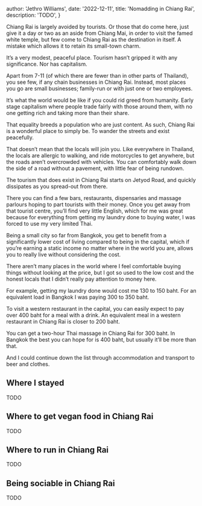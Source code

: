 
  author: 'Jethro Williams',
  date: '2022-12-11',
  title: 'Nomadding in Chiang Rai',
  description: 'TODO',
}


Chiang Rai is largely avoided by tourists. Or those that do come here, just give it a day or two as an aside from Chiang Mai, in order to visit the famed white temple, but few come to Chiang Rai as the destination in itself. A mistake which allows it to retain its small-town charm.

It’s a very modest, peaceful place. Tourism hasn’t gripped it with any significance. Nor has capitalism.

Apart from 7-11 (of which there are fewer than in other parts of Thailand), you see few, if any chain businesses in Chiang Rai. Instead, most places you go are small businesses; family-run or with just one or two employees.

It’s what the world would be like if you could rid greed from humanity. Early stage capitalism where people trade fairly with those around them, with no one getting rich and taking more than their share.

That equality breeds a population who are just content. As such, Chiang Rai is a wonderful place to simply be. To wander the streets and exist peacefully.

That doesn’t mean that the locals will join you. Like everywhere in Thailand, the locals are allergic to walking, and ride motorcycles to get anywhere, but the roads aren’t overcrowded with vehicles. You can comfortably walk down the side of a road without a pavement, with little fear of being rundown.

The tourism that does exist in Chiang Rai starts on Jetyod Road, and quickly dissipates as you spread-out from there.

There you can find a few bars, restaurants, dispensaries and massage parlours hoping to part tourists with their money. Once you get away from that tourist centre, you’ll find very little English, which for me was great because for everything from getting my laundry done to buying water, I was forced to use my very limited Thai.

Being a small city so far from Bangkok, you get to benefit from a significantly lower cost of living compared to being in the capital, which if you’re earning a static income no matter where in the world you are, allows you to really live without considering the cost.

There aren’t many places in the world where I feel comfortable buying things without looking at the price, but I got so used to the low cost and the honest locals that I didn’t really pay attention to money here.

For example, getting my laundry done would cost me 130 to 150 baht. For an equivalent load in Bangkok I was paying 300 to 350 baht.

To visit a western restaurant in the capital, you can easily expect to pay over 400 baht for a meal with a drink. An equivalent meal in a western restaurant in Chiang Rai is closer to 200 baht.

You can get a two-hour Thai massage in Chiang Rai for 300 baht. In Bangkok the best you can hope for is 400 baht, but usually it’ll be more than that.

And I could continue down the list through accommodation and transport to beer and clothes.

## Where I stayed

TODO

## Where to get vegan food in Chiang Rai

TODO

## Where to run in Chiang Rai

TODO

## Being sociable in Chiang Rai

TODO
